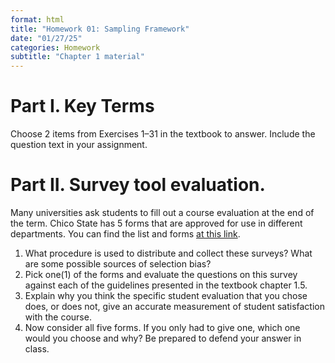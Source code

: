 ```yaml
---
format: html
title: "Homework 01: Sampling Framework"
date: "01/27/25"
categories: Homework
subtitle: "Chapter 1 material"
---
```



# Part I. Key Terms

Choose 2 items from Exercises 1–31 in the textbook to answer. Include the question text in your assignment. 


# Part II. Survey tool evaluation.

Many universities ask students to fill out a course evaluation at the end of the term. Chico State has 5 forms that are approved for use in different departments. You can find the list and forms [at this link](https://www.csuchico.edu/ir/sfot/forms.shtml).


1. What procedure is used to distribute and collect these surveys? What are some possible sources of selection bias?
2. Pick one(1) of the forms and evaluate the questions on this survey against each of the guidelines presented in the textbook chapter 1.5. 
3. Explain why you think the specific student evaluation that you chose does, or does not, give an accurate measurement of student satisfaction with the course.
4. Now consider all five forms. If you only had to give one, which one would you choose and why? Be prepared to defend your answer in class. 
